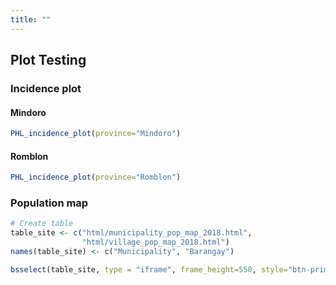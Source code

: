 ```yaml
---
title: ""
---
```


## Plot Testing  

### Incidence plot {.tabset}

#### Mindoro

```r
PHL_incidence_plot(province="Mindoro")
```

#### Romblon

```r
PHL_incidence_plot(province="Romblon")
```

### Population map  
  
```r
# Create table
table_site <- c("html/municipality_pop_map_2018.html",
                "html/village_pop_map_2018.html")
names(table_site) <- c("Municipality", "Barangay")

bsselect(table_site, type = "iframe", frame_height=550, style="btn-primary", show_tick=TRUE, height=0)
```
